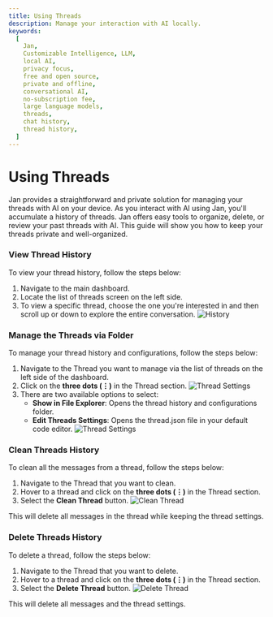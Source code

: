 ```yaml
---
title: Using Threads
description: Manage your interaction with AI locally.
keywords:
  [
    Jan,
    Customizable Intelligence, LLM,
    local AI,
    privacy focus,
    free and open source,
    private and offline,
    conversational AI,
    no-subscription fee,
    large language models,
    threads,
    chat history,
    thread history,
  ]
---
```



# Using Threads

Jan provides a straightforward and private solution for managing your threads with AI on your device. As you interact with AI using Jan, you'll accumulate a history of threads.
Jan offers easy tools to organize, delete, or review your past threads with AI. This guide will show you how to keep your threads private and well-organized.

### View Thread History

To view your thread history, follow the steps below:

1. Navigate to the main dashboard.
2. Locate the list of threads screen on the left side.
3. To view a specific thread, choose the one you're interested in and then scroll up or down to explore the entire conversation.
![History](./_assets/history.png)

### Manage the Threads via Folder

To manage your thread history and configurations, follow the steps below:

1. Navigate to the Thread you want to manage via the list of threads on the left side of the dashboard.
2. Click on the **three dots (⋮)** in the Thread section.
![Thread Settings](./_assets/thread-settings.png)
3. There are two available options to select:
   - **Show in File Explorer**: Opens the thread history and configurations folder.
   - **Edit Threads Settings**: Opens the thread.json file in your default code editor.
![Thread Settings](./_assets/thread-settings2.png)

### Clean Threads History

To clean all the messages from a thread, follow the steps below:

1. Navigate to the Thread that you want to clean.
2. Hover to a thread and click on the **three dots (⋮)** in the Thread section.
3. Select the **Clean Thread** button.
![Clean Thread](./_assets/clean.png)

<Callout type="info">
  This will delete all messages in the thread while keeping the thread settings.
</Callout>

### Delete Threads History

To delete a thread, follow the steps below:

1. Navigate to the Thread that you want to delete.
2. Hover to a thread and click on the **three dots (⋮)** in the Thread section.
3. Select the **Delete Thread** button.
![Delete Thread](./_assets/delete-threads.png)

<Callout type="info">
  This will delete all messages and the thread settings.
</Callout>
